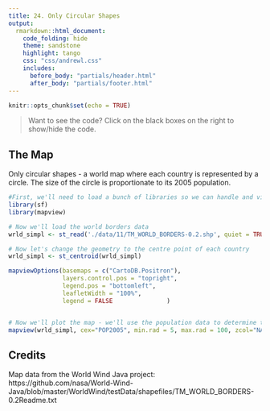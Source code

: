 ```yaml
---
title: 24. Only Circular Shapes
output:
  rmarkdown::html_document:
    code_folding: hide
    theme: sandstone   
    highlight: tango
    css: "css/andrewl.css"
    includes:
      before_body: "partials/header.html"
      after_body: "partials/footer.html"
---
```

```r
knitr::opts_chunk$set(echo = TRUE)
```

> Want to see the code? Click on the black boxes on the right to show/hide the code. 

## The Map

Only circular shapes - a world map where each country is represented by a circle. 
The size of the circle is proportionate to its 2005 population.

```r
#First, we'll need to load a bunch of libraries so we can handle and view geospatial data
library(sf)
library(mapview)

# Now we'll load the world borders data 
wrld_simpl <- st_read('./data/11/TM_WORLD_BORDERS-0.2.shp', quiet = TRUE) %>% st_transform(crs = 3857)

# Now let's change the geometry to the centre point of each country
wrld_simpl <- st_centroid(wrld_simpl)

mapviewOptions(basemaps = c("CartoDB.Positron"),
               layers.control.pos = "topright",
               legend.pos = "bottomleft",
               leafletWidth = "100%",
               legend = FALSE               )


# Now we'll plot the map - we'll use the population data to determine the size of the circle and set the min and max radius
mapview(wrld_simpl, cex="POP2005", min.rad = 5, max.rad = 100, zcol="NAME")

```

## Credits

Map data from the World Wind Java project: https://github.com/nasa/World-Wind-Java/blob/master/WorldWind/testData/shapefiles/TM_WORLD_BORDERS-0.2Readme.txt
